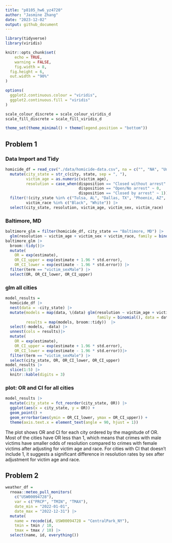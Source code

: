 ```yaml
---
title: "p8105_hw6_yz4720"
author: "Jasmine Zhang"
date: "2023-12-02"
output: github_document
---
```


```r
library(tidyverse)
library(viridis)

knitr::opts_chunk$set(
	echo = TRUE,
	warning = FALSE,
	fig.width = 8, 
  fig.height = 6,
  out.width = "90%"
)

options(
  ggplot2.continuous.colour = "viridis",
  ggplot2.continuous.fill = "viridis"
)

scale_colour_discrete = scale_colour_viridis_d
scale_fill_discrete = scale_fill_viridis_d

theme_set(theme_minimal() + theme(legend.position = "bottom"))
```

## Problem 1
### Data Import and Tidy

```r
homicide_df = read_csv("./data/homicide-data.csv", na = c("", "NA", "Unknown")) |> 
  mutate(city_state = str_c(city, state, sep = ", "),
         victim_age = as.numeric(victim_age),
         resolution = case_when(disposition == "Closed without arrest" ~ 0,
                                disposition == "Open/No arrest" ~ 0,
                                disposition == "Closed by arrest" ~ 1)) |> 
  filter(!(city_state %in% c("Tulsa, AL", "Dallas, TX", "Phoenix, AZ", "Kansas City, MO")),
         victim_race %in% c("Black", "White")) |> 
  select(city_state, resolution, victim_age, victim_sex, victim_race)
```

### Baltimore, MD

```r
baltimore_glm = filter(homicide_df, city_state == "Baltimore, MD") |> 
  glm(resolution ~ victim_age + victim_sex + victim_race, family = binomial(), data = _)
baltimore_glm |> 
  broom::tidy()|> 
  mutate(
    OR = exp(estimate), 
    OR_CI_upper = exp(estimate + 1.96 * std.error),
    OR_CI_lower = exp(estimate - 1.96 * std.error)) |> 
  filter(term == "victim_sexMale") |> 
  select(OR, OR_CI_lower, OR_CI_upper)
```

### glm all cities

```r
model_results = 
  homicide_df |> 
  nest(data = -city_state) |> 
  mutate(models = map(data, \(data) glm(resolution ~ victim_age + victim_sex + victim_race, 
                                        family = binomial(), data = data)),
         results = map(models, broom::tidy))  |> 
  select(-models, -data) |> 
  unnest(cols = results)|> 
  mutate(
    OR = exp(estimate), 
    OR_CI_upper = exp(estimate + 1.96 * std.error),
    OR_CI_lower = exp(estimate - 1.96 * std.error))|> 
  filter(term == "victim_sexMale") |> 
  select(city_state, OR, OR_CI_lower, OR_CI_upper) 
model_results |>
  slice(1:5) |> 
  knitr::kable(digits = 3)           
```

### plot: OR and CI for all cities 

```r
model_results |> 
  mutate(city_state = fct_reorder(city_state, OR)) |> 
  ggplot(aes(x = city_state, y = OR)) + 
  geom_point() + 
  geom_errorbar(aes(ymin = OR_CI_lower, ymax = OR_CI_upper)) + 
  theme(axis.text.x = element_text(angle = 90, hjust = 1))
```

The plot shows OR and CI for each city ordered by the magnitude of OR. Most of the cities have OR less than 1, which means that crimes with male victims have smaller odds of resolution compared to crimes with female victims after adjusting for victim age and race. For cities with CI that doesn't include 1, it suggests a significant difference in resolution rates by sex after adjustment for victim age and race.


## Problem 2

```r
weather_df = 
  rnoaa::meteo_pull_monitors(
    c("USW00094728"),
    var = c("PRCP", "TMIN", "TMAX"), 
    date_min = "2022-01-01",
    date_max = "2022-12-31") |>
  mutate(
    name = recode(id, USW00094728 = "CentralPark_NY"),
    tmin = tmin / 10,
    tmax = tmax / 10) |>
  select(name, id, everything())
```

